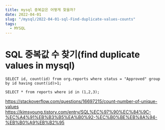 ```yaml
---
title: mysql 중복값은 어떻게 찾을까?
date: 2022-04-01
slug: "/mysql/2022-04-01-sql-Find-duplicate-values-counts"
tags:
  - MYSQL
---
```


# SQL 중복값 수 찾기(find duplicate values in mysql)

```
SELECT id, count(id) from org.reports where status = "Approved" group by id having count(id)>1;

SELECT * from reports where id in (1,2,3);
```
https://stackoverflow.com/questions/16697215/count-number-of-unique-values
https://kimsyoung.tistory.com/entry/SQL%EC%97%90%EC%84%9C-%EC%A4%91%EB%B3%B5%EA%B0%92-%EC%B0%BE%EB%8A%94-%EB%B0%A9%EB%B2%95
